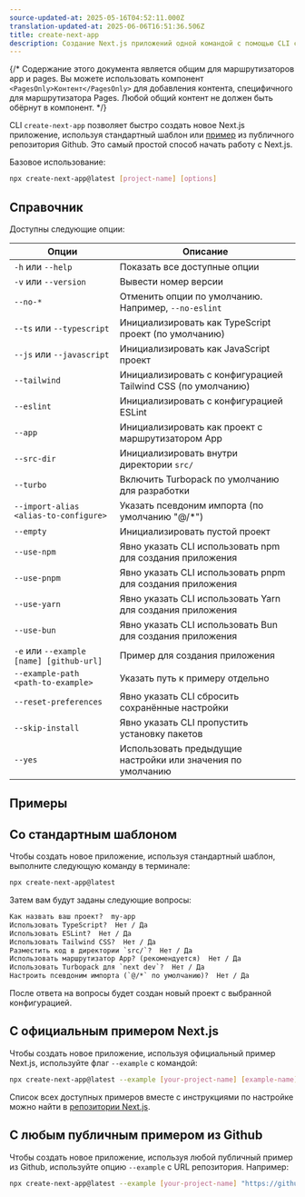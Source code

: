 ```yaml
---
source-updated-at: 2025-05-16T04:52:11.000Z
translation-updated-at: 2025-06-06T16:51:36.506Z
title: create-next-app
description: Создание Next.js приложений одной командой с помощью CLI create-next-app.
---
```


{/* Содержание этого документа является общим для маршрутизаторов app и pages. Вы можете использовать компонент `<PagesOnly>Контент</PagesOnly>` для добавления контента, специфичного для маршрутизатора Pages. Любой общий контент не должен быть обёрнут в компонент. */}

CLI `create-next-app` позволяет быстро создать новое Next.js приложение, используя стандартный шаблон или [пример](https://github.com/vercel/next.js/tree/canary/examples) из публичного репозитория Github. Это самый простой способ начать работу с Next.js.

Базовое использование:

```bash filename="Terminal"
npx create-next-app@latest [project-name] [options]
```

## Справочник

Доступны следующие опции:

| Опции                                  | Описание                                                      |
| --------------------------------------- | ------------------------------------------------------------- |
| `-h` или `--help`                       | Показать все доступные опции                                  |
| `-v` или `--version`                    | Вывести номер версии                                          |
| `--no-*`                                | Отменить опции по умолчанию. Например, `--no-eslint`          |
| `--ts` или `--typescript`               | Инициализировать как TypeScript проект (по умолчанию)         |
| `--js` или `--javascript`               | Инициализировать как JavaScript проект                        |
| `--tailwind`                            | Инициализировать с конфигурацией Tailwind CSS (по умолчанию)  |
| `--eslint`                              | Инициализировать с конфигурацией ESLint                       |
| `--app`                                 | Инициализировать как проект с маршрутизатором App             |
| `--src-dir`                             | Инициализировать внутри директории `src/`                     |
| `--turbo`                               | Включить Turbopack по умолчанию для разработки                |
| `--import-alias <alias-to-configure>`   | Указать псевдоним импорта (по умолчанию "@/*")                |
| `--empty`                               | Инициализировать пустой проект                                |
| `--use-npm`                             | Явно указать CLI использовать npm для создания приложения     |
| `--use-pnpm`                            | Явно указать CLI использовать pnpm для создания приложения    |
| `--use-yarn`                            | Явно указать CLI использовать Yarn для создания приложения    |
| `--use-bun`                             | Явно указать CLI использовать Bun для создания приложения     |
| `-e` или `--example [name] [github-url]`| Пример для создания приложения                                |
| `--example-path <path-to-example>`      | Указать путь к примеру отдельно                               |
| `--reset-preferences`                   | Явно указать CLI сбросить сохранённые настройки               |
| `--skip-install`                        | Явно указать CLI пропустить установку пакетов                 |
| `--yes`                                 | Использовать предыдущие настройки или значения по умолчанию   |

## Примеры

## Со стандартным шаблоном

Чтобы создать новое приложение, используя стандартный шаблон, выполните следующую команду в терминале:

```bash filename="Terminal"
npx create-next-app@latest
```

Затем вам будут заданы следующие вопросы:

```txt filename="Terminal"
Как назвать ваш проект?  my-app
Использовать TypeScript?  Нет / Да
Использовать ESLint?  Нет / Да
Использовать Tailwind CSS?  Нет / Да
Разместить код в директории `src/`?  Нет / Да
Использовать маршрутизатор App? (рекомендуется)  Нет / Да
Использовать Turbopack для `next dev`?  Нет / Да
Настроить псевдоним импорта (`@/*` по умолчанию)?  Нет / Да
```

После ответа на вопросы будет создан новый проект с выбранной конфигурацией.

## С официальным примером Next.js

Чтобы создать новое приложение, используя официальный пример Next.js, используйте флаг `--example` с командой:

```bash filename="Terminal"
npx create-next-app@latest --example [your-project-name] [example-name]
```

Список всех доступных примеров вместе с инструкциями по настройке можно найти в [репозитории Next.js](https://github.com/vercel/next.js/tree/canary/examples).

## С любым публичным примером из Github

Чтобы создать новое приложение, используя любой публичный пример из Github, используйте опцию `--example` с URL репозитория. Например:

```bash filename="Terminal"
npx create-next-app@latest --example [your-project-name] "https://github.com/.../"
```